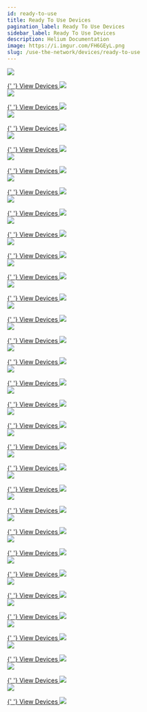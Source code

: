 ```yaml
---
id: ready-to-use
title: Ready To Use Devices
pagination_label: Ready To Use Devices
sidebar_label: Ready To Use Devices
description: Helium Documentation
image: https://i.imgur.com/FH6GEyL.png
slug: /use-the-network/devices/ready-to-use
---
```



<div class="container" style={{ padding: 0 }}>
  <div class="row">
    <div class="col col--6" style={{ marginBottom: 100 }}>
      <a href="/use-the-network/devices/ready-to-use/abeeway/abeeway-geolocation-module">
        <img
          className="manufacturericon"
          src={useBaseUrl('img/use-the-network/devices/ready-to-use/abeeway/abeeway-logo.png')}
        />
      </a>
      <p></p>
      <a href="/use-the-network/devices/ready-to-use/abeeway/abeeway-geolocation-module">
        {' '}
        View Devices <img className="quicklinkarrow" src={useBaseUrl('img/icons/linkarrow.svg')} />
      </a>
    </div>
    <div class="col col--6" style={{ marginBottom: 100 }}>
      <a href="/use-the-network/devices/ready-to-use/adeunis/adeunis-field-test-device">
        <img
          className="manufacturericon"
          src={useBaseUrl('img/use-the-network/devices/ready-to-use/adeunis/adeunis-logo.png')}
        />
      </a>
      <p></p>
      <a href="/use-the-network/devices/ready-to-use/adeunis/adeunis-field-test-device">
        {' '}
        View Devices <img className="quicklinkarrow" src={useBaseUrl('img/icons/linkarrow.svg')} />
      </a>
    </div>
    <div class="col col--6" style={{ marginBottom: 100 }}>
      <a href="/use-the-network/devices/ready-to-use/aquascope/bvs">
        <img
          className="manufacturericon"
          src={useBaseUrl('img/use-the-network/devices/ready-to-use/aquascope/aquascope-logo.png')}
        />
      </a>
      <p></p>
      <a href="/use-the-network/devices/ready-to-use/aquascope/bvs">
        {' '}
        View Devices <img className="quicklinkarrow" src={useBaseUrl('img/icons/linkarrow.svg')} />
      </a>
    </div>
    <div class="col col--6" style={{ marginBottom: 100 }}>
      <a href="/use-the-network/devices/ready-to-use/beiselen/radar">
        <img
          className="manufacturericon"
          src={useBaseUrl('img/use-the-network/devices/ready-to-use/beiselen/beiselen-logo.png')}
        />
      </a>
      <p></p>
      <a href="/use-the-network/devices/ready-to-use/beiselen/radar">
        {' '}
        View Devices <img className="quicklinkarrow" src={useBaseUrl('img/icons/linkarrow.svg')} />
      </a>
    </div>
    <div class="col col--6" style={{ marginBottom: 100 }}>
      <a href="/use-the-network/devices/ready-to-use/boatofficer/boatofficerblue">
        <img
          className="manufacturericon"
          src={useBaseUrl(
            'img/use-the-network/devices/ready-to-use/boatofficer/boatofficer-logo.png',
          )}
        />
      </a>
      <p></p>
      <a href="/use-the-network/devices/ready-to-use/boatofficer/boatofficerblue">
        {' '}
        View Devices <img className="quicklinkarrow" src={useBaseUrl('img/icons/linkarrow.svg')} />
      </a>
    </div>
    <div class="col col--6" style={{ marginBottom: 100 }}>
      <a href="/use-the-network/devices/ready-to-use/bosch/tps110">
        <img
          className="manufacturericon"
          src={useBaseUrl('img/use-the-network/devices/ready-to-use/bosch/bosch-logo.png')}
        />
      </a>
      <p></p>
      <a href="/use-the-network/devices/ready-to-use/bosch/tps110">
        {' '}
        View Devices <img className="quicklinkarrow" src={useBaseUrl('img/icons/linkarrow.svg')} />
      </a>
    </div>
    <div class="col col--6" style={{ marginBottom: 100 }}>
      <a href="/use-the-network/devices/ready-to-use/comtac/lpn-td1">
        <img
          className="manufacturericon"
          src={useBaseUrl('img/use-the-network/devices/ready-to-use/comtac/comtac-logo.png')}
        />
      </a>
      <p></p>
      <a href="/use-the-network/devices/ready-to-use/comtac/lpn-td1">
        {' '}
        View Devices <img className="quicklinkarrow" src={useBaseUrl('img/icons/linkarrow.svg')} />
      </a>
    </div>
    <div class="col col--6" style={{ marginBottom: 100 }}>
      <a href="/use-the-network/devices/ready-to-use/decentlab/dl-iam">
        <img
          className="manufacturericon"
          src={useBaseUrl('img/use-the-network/devices/ready-to-use/decentlab/decentlab-logo.png')}
        />
      </a>
      <p></p>
      <a href="/use-the-network/devices/ready-to-use/decentlab/dl-iam">
        {' '}
        View Devices <img className="quicklinkarrow" src={useBaseUrl('img/icons/linkarrow.svg')} />
      </a>
    </div>
    <div class="col col--6" style={{ marginBottom: 100 }}>
      <a href="/use-the-network/devices/ready-to-use/develiot/rwmr">
        <img
          className="manufacturericon"
          src={useBaseUrl('img/use-the-network/devices/ready-to-use/develiot/develiot-logo.png')}
        />
      </a>
      <p></p>
      <a href="/use-the-network/devices/ready-to-use/develiot/rwmr">
        {' '}
        View Devices <img className="quicklinkarrow" src={useBaseUrl('img/icons/linkarrow.svg')} />
      </a>
    </div>
    <div class="col col--6" style={{ marginBottom: 100 }}>
      <a href="/use-the-network/devices/ready-to-use/digital-matter/oyster">
        <img
          className="manufacturericon"
          src={useBaseUrl(
            'img/use-the-network/devices/ready-to-use/digital-matter/digital-matter-logo.png',
          )}
        />
      </a>
      <p></p>
      <a href="/use-the-network/devices/ready-to-use/digital-matter/oyster">
        {' '}
        View Devices <img className="quicklinkarrow" src={useBaseUrl('img/icons/linkarrow.svg')} />
      </a>
    </div>
    <div class="col col--6" style={{ marginBottom: 100 }}>
      <a href="/use-the-network/devices/ready-to-use/dragino/rs485-ln">
        <img
          className="manufacturericon"
          src={useBaseUrl('img/use-the-network/devices/ready-to-use/dragino/dragino-logo.png')}
        />
      </a>
      <p></p>
      <a href="/use-the-network/devices/ready-to-use/dragino/rs485-ln">
        {' '}
        View Devices <img className="quicklinkarrow" src={useBaseUrl('img/icons/linkarrow.svg')} />
      </a>
    </div>
    <div class="col col--6" style={{ marginBottom: 100 }}>
      <a href="/use-the-network/devices/ready-to-use/enthutech/rs485-ln">
        <img
          className="manufacturericon"
          src={useBaseUrl('img/use-the-network/devices/ready-to-use/enthutech/enthutech-logo.png')}
        />
      </a>
      <p></p>
      <a href="/use-the-network/devices/ready-to-use/enthutech/rs485-ln">
        {' '}
        View Devices <img className="quicklinkarrow" src={useBaseUrl('img/icons/linkarrow.svg')} />
      </a>
    </div>
    <div class="col col--6" style={{ marginBottom: 100 }}>
      <a href="/use-the-network/devices/ready-to-use/imst/range-extender">
        <img
          className="manufacturericon"
          src={useBaseUrl('img/use-the-network/devices/ready-to-use/imst/imst-logo.png')}
        />
      </a>
      <p></p>
      <a href="/use-the-network/devices/ready-to-use/imst/range-extender">
        {' '}
        View Devices <img className="quicklinkarrow" src={useBaseUrl('img/icons/linkarrow.svg')} />
      </a>
    </div>
    <div class="col col--6" style={{ marginBottom: 100 }}>
      <a href="/use-the-network/devices/ready-to-use/iotsens/sound-device">
        <img
          className="manufacturericon"
          src={useBaseUrl('img/use-the-network/devices/ready-to-use/iotsens/iotsens-logo.png')}
        />
      </a>
      <p></p>
      <a href="/use-the-network/devices/ready-to-use/iotsens/sound-device">
        {' '}
        View Devices <img className="quicklinkarrow" src={useBaseUrl('img/icons/linkarrow.svg')} />
      </a>
    </div>
    <div class="col col--6" style={{ marginBottom: 100 }}>
      <a href="/use-the-network/devices/ready-to-use/izinto/izi-io-4840">
        <img
          className="manufacturericon"
          src={useBaseUrl('img/use-the-network/devices/ready-to-use/izinto/izinto-logo.png')}
        />
      </a>
      <p></p>
      <a href="/use-the-network/devices/ready-to-use/izinto/izi-io-4840">
        {' '}
        View Devices <img className="quicklinkarrow" src={useBaseUrl('img/icons/linkarrow.svg')} />
      </a>
    </div>
    <div class="col col--6" style={{ marginBottom: 100 }}>
      <a href="/use-the-network/devices/ready-to-use/laird/rs1xx-temp-rh-sensor">
        <img
          className="manufacturericon"
          src={useBaseUrl('img/use-the-network/devices/ready-to-use/laird/laird-logo.png')}
        />
      </a>
      <p></p>
      <a href="/use-the-network/devices/ready-to-use/laird/rs1xx-temp-rh-sensor">
        {' '}
        View Devices <img className="quicklinkarrow" src={useBaseUrl('img/icons/linkarrow.svg')} />
      </a>
    </div>
    <div class="col col--6" style={{ marginBottom: 100 }}>
      <a href="/use-the-network/devices/ready-to-use/mcf88/mcf-lw06davk">
        <img
          className="manufacturericon"
          src={useBaseUrl('img/use-the-network/devices/ready-to-use/mcf88/mcf88-logo.png')}
        />
      </a>
      <p></p>
      <a href="/use-the-network/devices/ready-to-use/mcf88/mcf-lw06davk">
        {' '}
        View Devices <img className="quicklinkarrow" src={useBaseUrl('img/icons/linkarrow.svg')} />
      </a>
    </div>
    <div class="col col--6" style={{ marginBottom: 100 }}>
      <a href="/use-the-network/devices/ready-to-use/mclimate/vicki">
        <img
          className="manufacturericon"
          src={useBaseUrl('img/use-the-network/devices/ready-to-use/mclimate/mclimate-logo.png')}
        />
      </a>
      <p></p>
      <a href="/use-the-network/devices/ready-to-use/mclimate/vicki">
        {' '}
        View Devices <img className="quicklinkarrow" src={useBaseUrl('img/icons/linkarrow.svg')} />
      </a>
    </div>
    <div class="col col--6" style={{ marginBottom: 100 }}>
      <a href="/use-the-network/devices/ready-to-use/milesight-iot/am107">
        <img
          className="manufacturericon"
          src={useBaseUrl(
            'img/use-the-network/devices/ready-to-use/milesight-iot/milesight-iot-logo.png',
          )}
        />
      </a>
      <p></p>
      <a href="/use-the-network/devices/ready-to-use/milesight-iot/am107">
        {' '}
        View Devices <img className="quicklinkarrow" src={useBaseUrl('img/icons/linkarrow.svg')} />
      </a>
    </div>
    <div class="col col--6" style={{ marginBottom: 100 }}>
      <a href="/use-the-network/devices/ready-to-use/moko/lw001-bg">
        <img
          className="manufacturericon"
          src={useBaseUrl('img/use-the-network/devices/ready-to-use/moko/moko-logo.png')}
        />
      </a>
      <p></p>
      <a href="/use-the-network/devices/ready-to-use/moko/lw001-bg">
        {' '}
        View Devices <img className="quicklinkarrow" src={useBaseUrl('img/icons/linkarrow.svg')} />
      </a>
    </div>
    <div class="col col--6" style={{ marginBottom: 100 }}>
      <a href="/use-the-network/devices/ready-to-use/netvox/r311a">
        <img
          className="manufacturericon"
          src={useBaseUrl('img/use-the-network/devices/ready-to-use/netvox/netvox-logo.png')}
        />
      </a>
      <p></p>
      <a href="/use-the-network/devices/ready-to-use/netvox/r311a">
        {' '}
        View Devices <img className="quicklinkarrow" src={useBaseUrl('img/icons/linkarrow.svg')} />
      </a>
    </div>
    <div class="col col--6" style={{ marginBottom: 100 }}>
      <a href="/use-the-network/devices/ready-to-use/nwave/nps310sm">
        <img
          className="manufacturericon"
          src={useBaseUrl('img/use-the-network/devices/ready-to-use/nwave/nwave-logo.png')}
        />
      </a>
      <p></p>
      <a href="/use-the-network/devices/ready-to-use/nwave/nps310sm">
        {' '}
        View Devices <img className="quicklinkarrow" src={useBaseUrl('img/icons/linkarrow.svg')} />
      </a>
    </div>
    <div class="col col--6" style={{ marginBottom: 100 }}>
      <a href="/use-the-network/devices/ready-to-use/rakwireless/rak7204">
        <img
          className="manufacturericon"
          src={useBaseUrl(
            'img/use-the-network/devices/ready-to-use/rakwireless/rakwireless-logo.png',
          )}
        />
      </a>
      <p></p>
      <a href="/use-the-network/devices/ready-to-use/rakwireless/rak7204">
        {' '}
        View Devices <img className="quicklinkarrow" src={useBaseUrl('img/icons/linkarrow.svg')} />
      </a>
    </div>
    <div class="col col--6" style={{ marginBottom: 100 }}>
      <a href="/use-the-network/devices/ready-to-use/seeed-studio/sensecap-soil-th">
        <img
          className="manufacturericon"
          src={useBaseUrl(
            'img/use-the-network/devices/ready-to-use/seeed-studio/seeed-studio-logo.png',
          )}
        />
      </a>
      <p></p>
      <a href="/use-the-network/devices/ready-to-use/seeed-studio/sensecap-soil-th">
        {' '}
        View Devices <img className="quicklinkarrow" src={useBaseUrl('img/icons/linkarrow.svg')} />
      </a>
    </div>
    <div class="col col--6" style={{ marginBottom: 100 }}>
      <a href="/use-the-network/devices/ready-to-use/sensedge/senstick-pro">
        <img
          className="manufacturericon"
          src={useBaseUrl('img/use-the-network/devices/ready-to-use/sensedge/sensedge-logo.png')}
        />
      </a>
      <p></p>
      <a href="/use-the-network/devices/ready-to-use/sensedge/senstick-pro">
        {' '}
        View Devices <img className="quicklinkarrow" src={useBaseUrl('img/icons/linkarrow.svg')} />
      </a>
    </div>
    <div class="col col--6" style={{ marginBottom: 100 }}>
      <a href="/use-the-network/devices/ready-to-use/tektelic/t000489x-smart-room-base">
        <img
          className="manufacturericon"
          src={useBaseUrl('img/use-the-network/devices/ready-to-use/tektelic/tektelic-logo.png')}
        />
      </a>
      <p></p>
      <a href="/use-the-network/devices/ready-to-use/tektelic/t000489x-smart-room-base">
        {' '}
        View Devices <img className="quicklinkarrow" src={useBaseUrl('img/icons/linkarrow.svg')} />
      </a>
    </div>
    <div class="col col--6" style={{ marginBottom: 100 }}>
      <a href="/use-the-network/devices/ready-to-use/tekzitel/tekzipark">
        <img
          className="manufacturericon"
          src={useBaseUrl('img/use-the-network/devices/ready-to-use/tekzitel/tekzitel-logo.png')}
        />
      </a>
      <p></p>
      <a href="/use-the-network/devices/ready-to-use/tekzitel/tekzipark">
        {' '}
        View Devices <img className="quicklinkarrow" src={useBaseUrl('img/icons/linkarrow.svg')} />
      </a>
    </div>
    <div class="col col--6" style={{ marginBottom: 100 }}>
      <a href="/use-the-network/devices/ready-to-use/the-things-products/the-things-node">
        <img
          className="manufacturericon"
          src={useBaseUrl(
            'img/use-the-network/devices/ready-to-use/the-things-products/ttn-logo.png',
          )}
        />
      </a>
      <p></p>
      <a href="/use-the-network/devices/ready-to-use/the-things-products/the-things-node">
        {' '}
        View Devices <img className="quicklinkarrow" src={useBaseUrl('img/icons/linkarrow.svg')} />
      </a>
    </div>
    <div class="col col--6" style={{ marginBottom: 100 }}>
      <a href="/use-the-network/devices/ready-to-use/victor/victor-trap-v4xx">
        <img
          className="manufacturericon"
          src={useBaseUrl('img/use-the-network/devices/ready-to-use/victor/victor-logo.png')}
        />
      </a>
      <p></p>
      <a href="/use-the-network/devices/ready-to-use/victor/victor-trap-v4xx">
        {' '}
        View Devices <img className="quicklinkarrow" src={useBaseUrl('img/icons/linkarrow.svg')} />
      </a>
    </div>
    <div class="col col--6" style={{ marginBottom: 100 }}>
      <a href="/use-the-network/devices/ready-to-use/origo/lorawan-watch">
        <img
          className="manufacturericon"
          src={useBaseUrl('img/use-the-network/devices/ready-to-use/origo/origo-logo.png')}
        />
      </a>
      <p></p>
      <a href="/use-the-network/devices/ready-to-use/origo/lorawan-watch">
        {' '}
        View Devices <img className="quicklinkarrow" src={useBaseUrl('img/icons/linkarrow.svg')} />
      </a>
    </div>
  </div>
</div>
